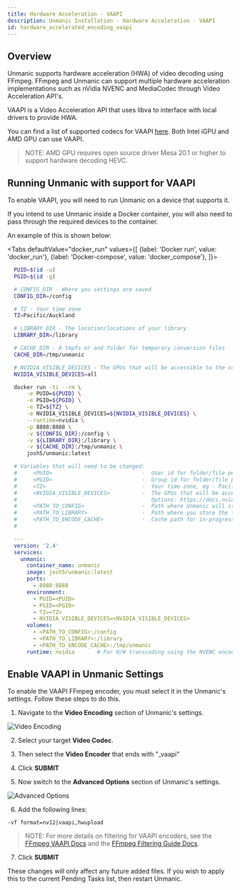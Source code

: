 ```yaml
---
title: Hardware Acceleration - VAAPI
description: Unmanic Installation - Hardware Acceleration - VAAPI
id: hardware_accelerated_encoding_vaapi
---
```


## Overview

Unmanic supports hardware acceleration (HWA) of video decoding using FFmpeg. FFmpeg and Unmanic can support multiple hardware acceleration implementations such as nVidia NVENC and MediaCodec through Video Acceleration API's.


VAAPI is a Video Acceleration API that uses libva to interface with local drivers to provide HWA.


You can find a list of supported codecs for VAAPI [here](https://wiki.archlinux.org/index.php/Hardware_video_acceleration#Comparison_tables).
Both Intel iGPU and AMD GPU can use VAAPI.

> NOTE:
> AMD GPU requires open source driver Mesa 20.1 or higher to support hardware decoding HEVC.



## Running Unmanic with support for VAAPI

To enable VAAPI, you will need to run Unmanic on a device that supports it.

If you intend to use Unmanic inside a Docker container, you will also need to pass through the required devices to the container.

An example of this is shown below:


<Tabs
defaultValue="docker_run"
values={[
{label: 'Docker run', value: 'docker_run'},
{label: 'Docker-compose', value: 'docker_compose'},
]}>
<TabItem value="docker_run">

  ```bash
    PUID=$(id -u)
    PGID=$(id -g)

    # CONFIG_DIR - Where you settings are saved
    CONFIG_DIR=/config

    # TZ - Your time zone
    TZ=Pacific/Auckland

    # LIBRARY_DIR - The location/locations of your library
    LIBRARY_DIR=/library

    # CACHE_DIR - A tmpfs or and folder for temporary conversion files
    CACHE_DIR=/tmp/unmanic

    # NVIDIA_VISIBLE_DEVICES - The GPUs that will be accessible to the container
    NVIDIA_VISIBLE_DEVICES=all

    docker run -ti --rm \
        -e PUID=${PUID} \
        -e PGID=${PGID} \
        -e TZ=${TZ} \
        -e NVIDIA_VISIBLE_DEVICES=${NVIDIA_VISIBLE_DEVICES} \
        --runtime=nvidia \
        -p 8888:8888 \
        -v ${CONFIG_DIR}:/config \
        -v ${LIBRARY_DIR}:/library \
        -v ${CACHE_DIR}:/tmp/unmanic \
        josh5/unmanic:latest
  ```

  </TabItem>
  <TabItem value="docker_compose">

  ```yaml
    # Variables that will need to be changed:
    #     <PUID>                            -  User id for folder/file permissions
    #     <PGID>                            -  Group id for folder/file permissions
    #     <TZ>                              -  Your time zone, eg - Pacific/Auckland
    #     <NVIDIA_VISIBLE_DEVICES>          -  The GPUs that will be accessible to the container
    #                                          Options: https://docs.nvidia.com/datacenter/cloud-native/container-toolkit/user-guide.html#gpu-enumeration
    #     <PATH_TO_CONFIG>                  -  Path where Unmanic will store config files
    #     <PATH_TO_LIBRARY>                 -  Path where you store the files that Unmanic will scan
    #     <PATH_TO_ENCODE_CACHE>            -  Cache path for in-progress encoding tasks
    #

    ---
    version: '2.4'
    services:
      unmanic:
        container_name: unmanic
        image: josh5/unmanic:latest
        ports:
          - 8888:8888
        environment:
          - PUID=<PUID>
          - PGID=<PGID>
          - TZ=<TZ>
          - NVIDIA_VISIBLE_DEVICES=<NVIDIA_VISIBLE_DEVICES>
        volumes:
          - <PATH_TO_CONFIG>:/config
          - <PATH_TO_LIBRARY>:/library
          - <PATH_TO_ENCODE_CACHE>:/tmp/unmanic
        runtime: nvidia       # For H/W transcoding using the NVENC encoder
  ```

  </TabItem>
</Tabs>


## Enable VAAPI in Unmanic Settings

To enable the VAAPI FFmpeg encoder, you must select it in the Unmanic's settings. Follow these steps to do this.

1. Navigate to the **Video Encoding** section of Unmanic's settings.

![Video Encoding](https://raw.githubusercontent.com/Josh5/unmanic/master/docs/images/settings-video-encoding.png)

2. Select your target **Video Codec**.

3. Then select the **Video Encoder** that ends with "_vaapi"

4. Click **SUBMIT**

5. Now switch to the **Advanced Options** section of Unmanic's settings.

![Advanced Options](https://raw.githubusercontent.com/Josh5/unmanic/master/docs/images/settings-advanced-options.png)

6. Add the following lines:

```
-vf format=nv12|vaapi,hwupload 
```
> NOTE: For more details on filtering for VAAPI encoders, see the [FFmpeg VAAPI Docs](https://trac.ffmpeg.org/wiki/Hardware/VAAPI)
> and the [FFmpeg Filtering Guide Docs](https://trac.ffmpeg.org/wiki/FilteringGuide).

7. Click **SUBMIT**

These changes will only affect any future added files. If you wish to apply this to the current Pending Tasks list, then restart Unmanic.

